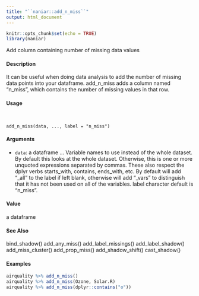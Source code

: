 ```yaml
---
title: "``naniar::add_n_miss``"
output: html_document
---
```


```r
knitr::opts_chunk$set(echo = TRUE)
library(naniar)
```
 Add column containing number of missing data values

####  Description 

It can be useful when doing data analysis to add the number of missing data points into your
dataframe. add_n_miss adds a column named "n_miss", which contains the number of missing
values in that row.


####  Usage 
<pre><code>

add_n_miss(data, ..., label = "n_miss")
</code></pre>
#### Arguments 

* ``data``:  a dataframe
... Variable names to use instead of the whole dataset. By default this looks at
the whole dataset. Otherwise, this is one or more unquoted expressions separated
by commas. These also respect the dplyr verbs starts_with, contains,
ends_with, etc. By default will add "_all" to the label if left blank, otherwise
will add "_vars" to distinguish that it has not been used on all of the variables.
label character default is "n_miss".

#### Value 

a dataframe

#### See Also 

bind_shadow() add_any_miss() add_label_missings() add_label_shadow() add_miss_cluster()
add_prop_miss() add_shadow_shift() cast_shadow()

#### Examples 
```r

airquality %>% add_n_miss()
airquality %>% add_n_miss(Ozone, Solar.R)
airquality %>% add_n_miss(dplyr::contains("o"))
```
